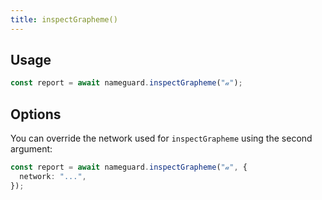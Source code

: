 ```yaml
---
title: inspectGrapheme()
---
```


## Usage

```ts
const report = await nameguard.inspectGrapheme("𝒶");
```

## Options

You can override the network used for `inspectGrapheme` using the second argument:

```ts
const report = await nameguard.inspectGrapheme("𝒶", {
  network: "...",
});
```
